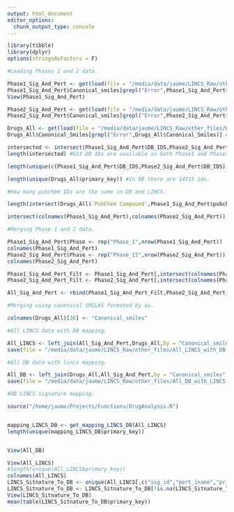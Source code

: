 ```yaml
---
output: html_document
editor_options: 
  chunk_output_type: console
---
```


```r
library(tibble)
library(dplyr)
options(stringsAsFactors = F)
```

```r
#Loading Phases 1 and 2 data.

Phase1_Sig_And_Pert <- get(load(file = "/media/data/jaume/LINCS_Raw/other_files/Phase1_Sig_And_Pert_Can_Smiles.Rda"))
Phase1_Sig_And_Pert$Canonical_smiles[grepl("Error",Phase1_Sig_And_Pert$Canonical_smiles)] <- NA
View(Phase1_Sig_And_Pert)

Phase2_Sig_And_Pert <- get(load(file = "/media/data/jaume/LINCS_Raw/other_files/Phase2_Sig_And_Pert_Can_Smiles.Rda"))
Phase2_Sig_And_Pert$Canonical_smiles[grepl("Error",Phase2_Sig_And_Pert$Canonical_smiles)] <- NA

Drugs_All <- get(load(file = "/media/data/jaume/LINCS_Raw/other_files/Drugs_All_Can_Smiles.Rda"))
Drugs_All$Canonical_Smiles[grepl("Error",Drugs_All$Canonical_Smiles)] <- NA

intersected <- intersect(Phase1_Sig_And_Pert$DB_IDS,Phase2_Sig_And_Pert$DB_IDS)
length(intersected) #633 DB IDs are available in both PhaseI and PhaseII LINCS data.

length(unique(c(Phase1_Sig_And_Pert$DB_IDS,Phase2_Sig_And_Pert$DB_IDS))) #In total 1832 DB IDs are available in PhaseI and PhaseII data.

length(unique(Drugs_All$primary_key)) #In DB there are 14315 ids.

#How many pubchem IDs are the same in DB and LINCS.

length(intersect(Drugs_All$`PubChem Compound`,Phase1_Sig_And_Pert$pubchem_cid)) #There are 747 shared pubchem IDs in phases I data and DB.

intersect(colnames(Phase1_Sig_And_Pert),colnames(Phase2_Sig_And_Pert))

#Merging Phase 1 and 2 data.

Phase1_Sig_And_Pert$Phase <- rep("Phase_I",nrow(Phase1_Sig_And_Pert))
colnames(Phase1_Sig_And_Pert)
Phase2_Sig_And_Pert$Phase <- rep("Phase_II",nrow(Phase2_Sig_And_Pert))
colnames(Phase2_Sig_And_Pert)

Phase1_Sig_And_Pert_Filt <- Phase1_Sig_And_Pert[,intersect(colnames(Phase1_Sig_And_Pert),colnames(Phase2_Sig_And_Pert))]
Phase2_Sig_And_Pert_Filt <- Phase2_Sig_And_Pert[,intersect(colnames(Phase1_Sig_And_Pert),colnames(Phase2_Sig_And_Pert))]

All_Sig_And_Pert <- rbind(Phase1_Sig_And_Pert_Filt,Phase2_Sig_And_Pert_Filt) #Phase I and II data merged.

#Merging using canonical SMILAS formated by us.

colnames(Drugs_All)[38] <- "Canonical_smiles"

#All LINCS data with DB mapping.

All_LINCS <- left_join(All_Sig_And_Pert,Drugs_All,by = "Canonical_smiles",na_matches = "never")
save(file = "/media/data/jaume/LINCS_Raw/other_files/All_LINCS_with_DB.Rda",All_LINCS)

#All DB data with lincs mapping.

All_DB <- left_join(Drugs_All,All_Sig_And_Pert,by = "Canonical_smiles",na_matches = "never")
save(file = "/media/data/jaume/LINCS_Raw/other_files/All_DB_with_LINCS.Rda",All_DB)

#DB LINCS signature mapping.

source("/home/jaume/Projects/Functions/DrugAnalysis.R")


mapping_LINCS_DB <- get_mapping_LINCS_DB(All_LINCS)
length(unique(mapping_LINCS_DB$primary_key))


View(All_DB)

View(All_LINCS)
#length(unique(All_LINCS$primary_key))
colnames(All_LINCS)
LINCS_Sitnature_To_DB <- unique(All_LINCS[,c("sig_id","pert_iname","primary_key","name")])
LINCS_Sitnature_To_DB <- LINCS_Sitnature_To_DB[!is.na(LINCS_Sitnature_To_DB$primary_key),]
View(LINCS_Sitnature_To_DB)
mean(table(LINCS_Sitnature_To_DB$primary_key))






```

